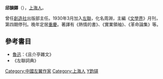 '''邱韻鐸'''（{{bd|1907年||1992年||catIdx=Q}}），[[上海人|上海人]]。

曾任[[創造社|創造社]]出版部主任。1930年3月加入[[左聯|左聯]]，化名周淵，主編《[[文學界_(中國)|文學界]]》月刊，第四期停刊。晚年定居[[重慶|重慶]]。著譯有《熱情的書》、《實業領袖》、《革命論集》等。

==參考書目==
* [[魯迅|魯迅]]：《且介亭雜文》
* 《左聯詞典》

{{中国近现代文学}}

{{DEFAULTSORT:Q}}
[[Category:中國左翼作家|Category:中國左翼作家]]
[[Category:上海人|Category:上海人]]
[[Category:邱姓|Y韵铎]]
